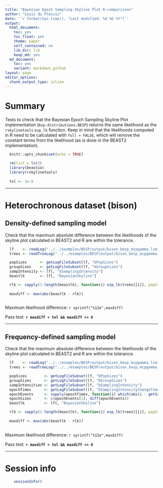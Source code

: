 ```yaml
---
title: "Bayesian Epoch Sampling Skyline Plot R-comparisonn"
author: "Louis du Plessis"
date: '`r format(Sys.time(), "Last modified: %d %b %Y")`'
output:
  html_document:
    toc: yes
    toc_float: yes
    theme: paper
    self_contained: no
    lib_dir: lib
    keep_md: yes
  md_document:
    toc: yes
    variant: markdown_github
layout: page
editor_options: 
  chunk_output_type: inline
---
```


# Summary

Tests to check that the Bayesian Epoch Sampling Skyline Plot implementation (`bsp.distributions.BESP`) returns the same likelihood as the `rskylinetools` `esp_lk` function.
Keep in mind that the likelihoods computed in R need to be calculated with `full = FALSE`, which will remove the constant terms from the likelihood (as is done in the
BEAST2 implementation).

    
```r
  knitr::opts_chunk$set(echo = TRUE)
  
  rm(list = ls())
  library(beastio)
  library(rskylinetools)
  
  tol <- 1e-6
```


---

# Heterochronous dataset (bison)

## Density-defined sampling model

Check that the maximum absolute difference between the likelihoods of the skyline plot calculated in BEAST2 and R are within the tolerance.

```r
  
  lf    <- readLog("../../examples/BESP/output/bison_besp_mcpgamma_limits_densdefined_127.log", burnin=0)
  trees <- readTreeLog("../../examples/BESP/output/bison_besp_mcpgamma_limits_densdefined_127.trees", burnin=0)

  popSizes      <- getLogFileSubset(lf, "bPopSizes")
  groupSizes    <- getLogFileSubset(lf, "bGroupSizes")
  sampIntensity <- lf[, "bSamplingIntensity"]
  beastlk       <- lf[, "BayesianSkyline"]

  rlk <- sapply(1:length(beastlk), function(i) esp_lk(trees[[i]], popSizes = popSizes[i,], segmentSizes = groupSizes[i,], sampIntensities = sampIntensity[i], full=FALSE))
  
  maxdiff <- max(abs(beastlk - rlk))
  
```

Maximum likelihood difference: `r sprintf("%12e",maxdiff)`

Pass test: **`r maxdiff < tol && maxdiff >= 0`**

---

## Frequency-defined sampling model

Check that the maximum absolute difference between the likelihoods of the skyline plot calculated in BEAST2 and R are within the tolerance.

```r
  
  lf    <- readLog("../../examples/BESP/output/bison_besp_mcpgamma_limits_freqdefined_127.log", burnin=0)
  trees <- readTreeLog("../../examples/BESP/output/bison_besp_mcpgamma_limits_freqdefined_127.trees", burnin=0)

  popSizes        <- getLogFileSubset(lf, "bPopSizes")
  groupSizes      <- getLogFileSubset(lf, "bGroupSizes")
  sampIntensities <- getLogFileSubset(lf, "bSamplingIntensity")
  epochTimes      <- getLogFileSubset(lf, "bSamplingIntensityChangeTimes")[1,]
  epochEvents     <- sapply(epochTimes, function(i) which(abs(i - getSamplingTimes(trees[[1]])) < tol))
  epochSizes      <- c(epochEvents[1], diff(epochEvents))
  beastlk         <- lf[, "BayesianSkyline"]

  rlk <- sapply(1:length(beastlk), function(i) esp_lk(trees[[i]], popSizes = popSizes[i,], segmentSizes = groupSizes[i,], sampIntensities = sampIntensities[i,], epochSizes = epochSizes, full=FALSE))
  
  maxdiff <- max(abs(beastlk - rlk))
  
```

Maximum likelihood difference: `r sprintf("%12e",maxdiff)`

Pass test: **`r maxdiff < tol && maxdiff >= 0`**

---

# Session info

```r
    sessionInfo()
```

